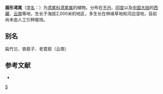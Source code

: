 {{Speciesbox 
| genus = Iris
| species = wattii
| status = NE
| status_system = IUCN3.1
| authority = Baker
}}

'''扇形鸢尾'''（[[学名|学名]]：{{lang|la|''Iris wattii''}}）为[[鸢尾科|鸢尾科]][[鸢尾属|鸢尾属]]的植物。分布在[[不丹|不丹]]、[[印度|印度]]以及[[中国大陆|中国大陆]]的[[西藏|西藏]]、[[云南|云南]]等地，生长于海拔2,000米的地区，多生长在林缘草地和河边湿地，目前尚未由人工引种栽培。

== 别名 ==
扁竹兰、铁扇子、老君扇（云南）

== 参考文献 ==
<div class="references-small">
* {{cite web| url =http://www.bioinfo.cn/db05/KmzwSpecies.php?action=view&id=11427| title =扇形鸢尾| work =《中国高等植物数据库全库》| publisher =中国科学院微生物研究所| author =昆明植物研究所| accessdate =2009-02-24| deadurl =yes| archiveurl =https://web.archive.org/web/20160305055534/http://www.bioinfo.cn/db05/KmzwSpecies.php?action=view&id=11427| archivedate =2016-03-05}}
</div>
{{Taxonbar|from=Q11075703}}

[[Category:鸢尾属|S]]